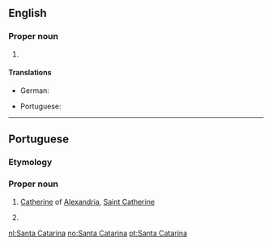 ==English==
{{wikipedia}}

===Proper noun===
{{en-proper noun|head=Santa Catarina}}

# {{place:Brazil/state|en|capital=Florianópolis|region=South Region}}

====Translations====
{{trans-top|state in southern Brazil}}
* German: {{t|de|Santa Catarina|n}}
{{trans-mid}}
* Portuguese: {{t+|pt|Santa Catarina|f}}
{{trans-bottom}}

----

==Portuguese==

===Etymology===
{{compound|lang=pt|santa|t1=saint|Catarina|t2=[[Catherine]]}}

===Proper noun===
{{pt-proper noun|f|head=[[santa|Santa]] [[Catarina]]}}

# {{senseid|pt|Catherine of Alexandria}} [[Catherine]] of [[Alexandria]], [[Saint Catherine]]
# {{place:Brazil/state|pt|capital=Florianópolis|region=South Region}}

[[nl:Santa Catarina]]
[[no:Santa Catarina]]
[[pt:Santa Catarina]]
